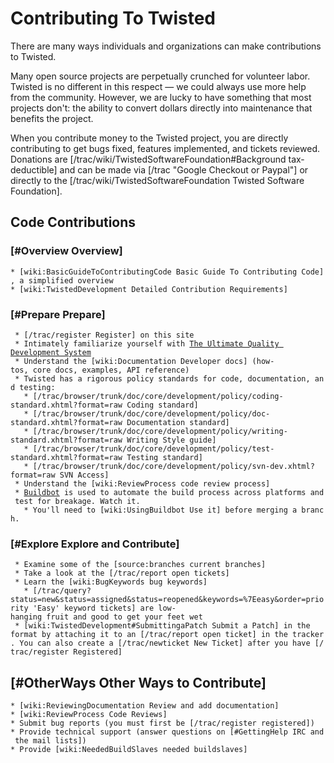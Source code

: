 = Contributing To Twisted =

There are many ways individuals and organizations can make contributions to Twisted.

Many open source projects are perpetually crunched for volunteer labor. Twisted is no different in this respect — we could always use more help from the community.  However, we are lucky to have something that most projects don't: the ability to convert dollars directly into maintenance that benefits the project.

When you contribute money to the Twisted project, you are directly contributing to get bugs fixed, features implemented, and tickets reviewed.
Donations are [/trac/wiki/TwistedSoftwareFoundation#Background tax-deductible] and can be made via [/trac "Google Checkout or Paypal"] or directly to the [/trac/wiki/TwistedSoftwareFoundation Twisted Software Foundation].

== Code Contributions ==
===  [#Overview Overview] ===

 * [wiki:BasicGuideToContributingCode Basic Guide To Contributing Code], a simplified overview
 * [wiki:TwistedDevelopment Detailed Contribution Requirements]

=== [#Prepare Prepare] ===
  * [/trac/register Register] on this site
  * Intimately familiarize yourself with [http://divmod.org/trac/wiki/UltimateQualityDevelopmentSystem The Ultimate Quality Development System]
  * Understand the [wiki:Documentation Developer docs] (how-tos, core docs, examples, API reference)
  * Twisted has a rigorous policy standards for code, documentation, and testing:
    * [/trac/browser/trunk/doc/core/development/policy/coding-standard.xhtml?format=raw Coding standard]
    * [/trac/browser/trunk/doc/core/development/policy/doc-standard.xhtml?format=raw Documentation standard]
    * [/trac/browser/trunk/doc/core/development/policy/writing-standard.xhtml?format=raw Writing Style guide]
    * [/trac/browser/trunk/doc/core/development/policy/test-standard.xhtml?format=raw Testing standard]
    * [/trac/browser/trunk/doc/core/development/policy/svn-dev.xhtml?format=raw SVN Access]
  * Understand the [wiki:ReviewProcess code review process]
  * [http://buildbot.twistedmatrix.com/ Buildbot] is used to automate the build process across platforms and test for breakage. Watch it. 
    * You'll need to [wiki:UsingBuildbot Use it] before merging a branch.

=== [#Explore Explore and Contribute] ===
  * Examine some of the [source:branches current branches]
  * Take a look at the [/trac/report open tickets]
  * Learn the [wiki:BugKeywords bug keywords]
    * [/trac/query?status=new&status=assigned&status=reopened&keywords=%7Eeasy&order=priority 'Easy' keyword tickets] are low-hanging fruit and good to get your feet wet
  * [wiki:TwistedDevelopment#SubmittingaPatch Submit a Patch] in the  {{{diff -u}}} format by attaching it to an [/trac/report open ticket] in the tracker. You can also create a [/trac/newticket New Ticket] after you have [/trac/register Registered]


== [#OtherWays Other Ways to Contribute] ==

 * [wiki:ReviewingDocumentation Review and add documentation]
 * [wiki:ReviewProcess Code Reviews] 
 * Submit bug reports (you must first be [/trac/register registered])  
 * Provide technical support (answer questions on [#GettingHelp IRC and the mail lists])
 * Provide [wiki:NeededBuildSlaves needed buildslaves]
